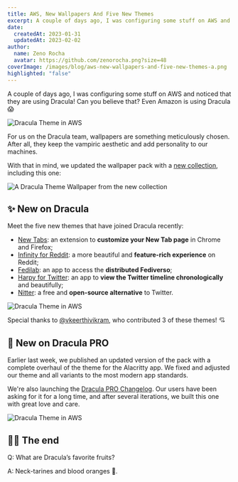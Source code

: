 ```yaml
---
title: AWS, New Wallpapers And Five New Themes
excerpt: A couple of days ago, I was configuring some stuff on AWS and noticed that they are using Dracula!
date:
  createdAt: 2023-01-31
  updatedAt: 2023-02-02
author:
  name: Zeno Rocha
  avatar: https://github.com/zenorocha.png?size=48
coverImage: /images/blog/aws-new-wallpapers-and-five-new-themes-a.png
highlighted: "false"
---
```


A couple of days ago, I was configuring some stuff on AWS and noticed that they are using Dracula! Can you believe that? Even Amazon is using Dracula 😱

![Dracula Theme in AWS](/images/blog/aws-new-wallpapers-and-five-new-themes-a.png)

For us on the Dracula team, wallpapers are something meticulously chosen. After all, they keep the vampiric aesthetic and add personality to our machines.

With that in mind, we updated the wallpaper pack with a [new collection](https://github.com/dracula/wallpaper/tree/master/second-collection), including this one:

![A Dracula Theme Wallpaper from the new collection](/images/blog/aws-new-wallpapers-and-five-new-themes-b.png)

## ✨ New on Dracula

Meet the five new themes that have joined Dracula recently:

- [New Tabs](/new-tabs): an extension to **customize your New Tab page** in Chrome and Firefox;
- [Infinity for Reddit](/infinity-for-reddit): a more beautiful and **feature-rich experience** on Reddit;
- [Fedilab](/fedilab): an app to access the **distributed Fediverso**;
- [Harpy for Twitter](/harpy-for-twitter): an app to **view the Twitter timeline chronologically** and beautifully;
- [Nitter](/nitter): a free and **open-source alternative** to Twitter.

![Dracula Theme in AWS](/images/blog/aws-new-wallpapers-and-five-new-themes-c.png)

Special thanks to [@vkeerthivikram](https://github.com/vkeerthivikram), who contributed 3 of these themes! 💘

## 🦇 New on Dracula PRO

Earlier last week, we published an updated version of the pack with a complete overhaul of the theme for the Alacritty app. We fixed and adjusted our theme and all variants to the most modern app standards.

We're also launching the [Dracula PRO Changelog](/pro/changelog). Our users have been asking for it for a long time, and after several iterations, we built this one with great love and care.

![Dracula Theme in AWS](/images/blog/aws-new-wallpapers-and-five-new-themes-d.png)

## 👋🏻 The end

Q: What are Dracula’s favorite fruits?

A: Neck-tarines and blood oranges 🍊.
